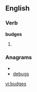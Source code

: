 ==English==

===Verb===
'''budges'''

# {{third-person singular of|[[budge]]}}

===Anagrams===
* {{alphagram|bdegsu}}
* [[debugs#English|debugs]]


[[vi:budges]]
